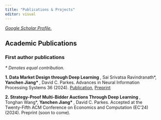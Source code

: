 ```yaml
---
title: "Publications & Projects"
editor: visual
---
```


[*Google Scholar Profile.*](https://scholar.google.com/citations?user=ULefWRkAAAAJ&hl=en)

## Academic Publications

### First author publications

*\* Denotes equal contribution.*

**1. Data Market Design through Deep Learning
**, Sai Srivatsa Ravindranath\*, **Yanchen Jiang\* **, David C. Parkes. Advances in Neural Information Processing Systems 36 (2024). [Publication](https://proceedings.neurips.cc/paper_files/paper/2023/hash/1577ea3eaf8dacb99f64e4496c3ecddf-Abstract-Conference.html),  [Preprint ](https://arxiv.org/abs/2310.20096)

**2. Strategy-Proof Multi-Bidder Auctions Through Deep Learning **, Tonghan Wang\*, **Yanchen Jiang\* **, David C. Parkes. Accepted at the Twenty-Fifth ACM Conference on Economics and Computation (EC'24) (2024). Preprint (soon to come).